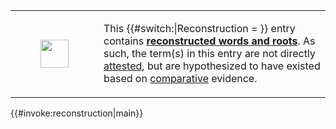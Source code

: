 {| class="messagebox" style="margin-bottom: 0.5em; background: AntiqueWhite; border:solid Tan 1px;"
|-
| [[Image:Asterisk.svg|none|45px| ]]
| This {{#switch:{{NAMESPACE}}|Reconstruction = {{reconstructed/sub}}}} entry contains '''[[Wiktionary:Reconstructed terms|reconstructed words and roots]]'''. As such, the term(s) in this entry are not directly [[w:attested language|attested]], but are hypothesized to have existed based on [[w:Comparative method|comparative]] evidence.
|}<includeonly>{{DEFAULTSORT:{{SUBPAGENAME}}}}{{#invoke:reconstruction|main}}</includeonly><noinclude>{{documentation}}</noinclude>